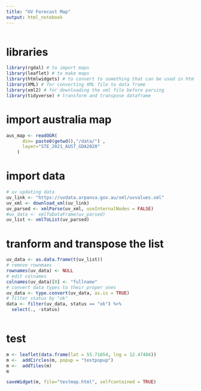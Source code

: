 ```yaml
---
title: "UV Forecast Map"
output: html_notebook
---
```


```r

```

# libraries
```r
library(rgdal) # to import maps
library(leaflet) # to make maps
library(htmlwidgets) # to convert to something that can be used in html
library(XML) # for converting XML file to data frame
library(xml2) # for downloading the xml file before parsing
library(tidyverse) # transform and transpose dataframe
```

# import australia map
```r
aus_map <- readOGR( 
      dsn= paste0(getwd(),"/data/") , 
      layer="STE_2021_AUST_GDA2020"
    )
```

# import data
```r
# uv updating data
uv_link <- "https://uvdata.arpansa.gov.au/xml/uvvalues.xml"
uv_xml <- download_xml(uv_link)
uv_parsed <- xmlParse(uv_xml, useInternalNodes = FALSE)
#uv_data <- xmlToDataFrame(uv_parsed)
uv_list <- xmlToList(uv_parsed)
```

# tranform and transpose the list
```r
uv_data <- as.data.frame(t(uv_list))
# remove rownmaes
rownames(uv_data) <- NULL
# edit colnames
colnames(uv_data)[8] <- "fullname"
# convert data types to their proper ones
uv_data <- type.convert(uv_data, as.is = TRUE)
# filter status by "ok"
data <- filter(uv_data, status == "ok") %>%
  select(., -status)
```

```r

```




# test
```r
m <- leaflet(data.frame(lat = 55.71654, lng = 12.47484))
m <-  addCircles(m, popup = "testpopup")
m <-  addTiles(m)
m

saveWidget(m, file="testmap.html", selfcontained = TRUE)
```



